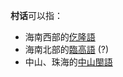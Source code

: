 '''村话'''可以指：
*海南西部的[[仡隆語|仡隆語]]
*海南北部的[[臨高語|臨高語]] (?)
*中山、珠海的[[中山閩語|中山閩語]] 

{{disambig|cat=二字作品消歧義}}